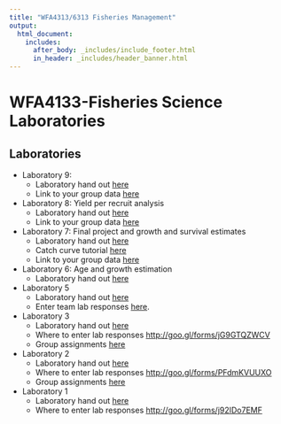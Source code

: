 ```yaml
---
title: "WFA4313/6313 Fisheries Management"
output: 
  html_document:
    includes:
      after_body: _includes/include_footer.html
      in_header: _includes/header_banner.html 
---
```

<!--
library(knitr)
rmarkdown::render_site("labs.Rmd")# build website
-->

# WFA4133-Fisheries Science Laboratories

## Laboratories

* Laboratory 9: 
    * Laboratory hand out [here](Laboratory-09.html)
    * Link to your group data [here](http://mec685.cfr.msstate.edu/WFA4133/)
    

* Laboratory 8: Yield per recruit analysis
    * Laboratory hand out [here](Laboratory-08.html)
    * Link to your group data [here](http://mec685.cfr.msstate.edu/WFA4133/)
    

* Laboratory 7: Final project and growth and survival estimates
    * Laboratory hand out [here](Laboratory-07.html)
    * Catch curve tutorial [here](https://www.youtube.com/watch?v=TWzSeAs0Wzg&feature=youtu.be)
    * Link to your group data [here](http://mec685.cfr.msstate.edu/WFA4133/)
    
* Laboratory 6: Age and growth estimation
    * Laboratory hand out [here](Laboratory-06.html)

* Laboratory 5
    * Laboratory hand out [here](Laboratory-05.html)
    * Enter team lab responses [here](https://goo.gl/forms/69VkGMxxtbzdLPwD2).

* Laboratory 3
    * Laboratory hand out [here](Laboratory-03.html)
    * Where to enter lab responses [http://goo.gl/forms/jG9GTQZWCV](http://goo.gl/forms/jG9GTQZWCV)
    * Group assignments [here](lab-groups.html)

* Laboratory 2
    * Laboratory hand out [here](Laboratory-02.html)
    * Where to enter lab responses [http://goo.gl/forms/PFdmKVUUXO](http://goo.gl/forms/PFdmKVUUXO)
    * Group assignments [here](lab-groups.html)

* Laboratory 1
    * Laboratory hand out [here](Laboratory-01.html)
    * Where to enter lab responses [http://goo.gl/forms/j92IDo7EMF](http://goo.gl/forms/j92IDo7EMF)


